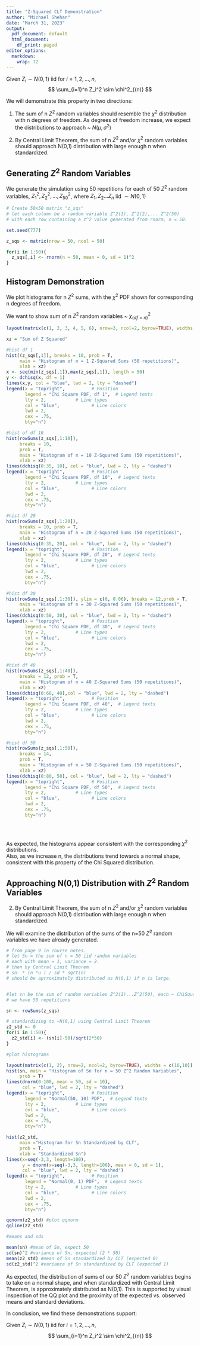 ```yaml
---
title: "Z-Squared CLT Demonstration"
author: "Michael Shehan"
date: "March 31, 2023"
output:
  pdf_document: default
  html_document:
    df_print: paged
editor_options:
  markdown:
    wrap: 72
---
```


Given $Z_i \sim N(0,1)$ iid for $i=1,2,...,n$, $$
\sum_{i=1}^n Z_i^2 \sim \chi^2_{(n)}
$$

We will demonstrate this property in two directions:

1) The sum of n $Z^{2}$ random variables should resemble the $\chi^2$  distribution with n degrees of freedom. As degrees of freedom increase, we expect the distributions to approach ~ $N(\mu, \sigma^{2})$

2) By Central Limit Theorem, the sum of n $Z^{2}$ and/or $\chi^2$ random variables should approach N(0,1) distribution with large enough n when standardized.



## Generating $Z^{2}$ Random Variables

We generate the simulation using 50 repetitions for each of 50 $Z^{2}$ random variables, $Z_{1}^{2}, Z_{2}^{2},...,Z_{50}^{2}$, where $Z_{1}, Z_{2}...Z_{n}$ iid $\sim N(0,1)$


```r
# Create 50x50 matrix "z_sqs" 
# let each column be a random variable Z^2(1), Z^2(2),... Z^2(50)
# with each row containing a z^2 value generated from rnorm, n = 50.

set.seed(777)

z_sqs <- matrix(nrow = 50, ncol = 50)

for(i in 1:50){
  z_sqs[,i] <- rnorm(n = 50, mean = 0, sd = 1)^2 
}

```

## Histogram Demonstration

We plot histograms for n $Z^{2}$ sums, with the $\chi^2$  PDF shown for corresponding n degrees of freedom. 

We want to show sum of n $Z^{2}$ random variables ~ $\chi^2_{(df=n)}$ 

```r
layout(matrix(c(1, 2, 3, 4, 5, 6), nrow=3, ncol=2, byrow=TRUE), widths = c(10,10)) 

xz = "Sum of Z Squared"

#hist df 1
hist((z_sqs[,1]), breaks = 10, prob = T, 
     main = "Histogram of n = 1 Z-Squared Sums (50 repetitions)", 
     xlab = xz)
x <- seq(min(z_sqs[,1]),max(z_sqs[,1]), length = 50)
y <- dchisq(x, df = 1)
lines(x,y, col = "blue", lwd = 2, lty = "dashed")
legend(x = "topright",          # Position
       legend = "Chi Square PDF, df 1",  # Legend texts
       lty = 2,           # Line types
       col = "blue",            # Line colors
       lwd = 2,
       cex = .75,
       bty="n")

#hist of df 10
hist(rowSums(z_sqs[,1:10]), 
     breaks = 10, 
     prob = T,
     main = "Histogram of n = 10 Z-Squared Sums (50 repetitions)", 
     xlab = xz)
lines(dchisq(0:35, 10), col = "blue", lwd = 2, lty = "dashed")
legend(x = "topright",          # Position
       legend = "Chi Square PDF, df 10",  # Legend texts
       lty = 2,           # Line types
       col = "blue",            # Line colors
       lwd = 2,
       cex = .75,
       bty="n")

#hist df 20
hist(rowSums(z_sqs[,1:20]), 
     breaks = 10, prob = T,
     main = "Histogram of n = 20 Z-Squared Sums (50 repetitions)", 
     xlab = xz)
lines(dchisq(0:35, 20), col = "blue", lwd = 2, lty = "dashed")
legend(x = "topright",          # Position
       legend = "Chi Square PDF, df 20",  # Legend texts
       lty = 2,           # Line types
       col = "blue",            # Line colors
       lwd = 2,
       cex = .75,
       bty="n")

#hist df 30
hist(rowSums(z_sqs[,1:30]), ylim = c(0, 0.06), breaks = 12,prob = T,
     main = "Histogram of n = 30 Z-Squared Sums (50 repetitions)", 
     xlab = xz)
lines(dchisq(0:50, 30), col = "blue", lwd = 2, lty = "dashed")
legend(x = "topright",          # Position
       legend = "Chi Square PDF, df 30",  # Legend texts
       lty = 2,           # Line types
       col = "blue",            # Line colors
       lwd = 2,
       cex = .75,
       bty="n")

#hist df 40
hist(rowSums(z_sqs[,1:40]), 
     breaks = 12, prob = T,
     main = "Histogram of n = 40 Z-Squared Sums (50 repetitions)", 
     xlab = xz)
lines(dchisq(0:60, 40),col = "blue", lwd = 2, lty = "dashed")
legend(x = "topright",          # Position
       legend = "Chi Square PDF, df 40",  # Legend texts
       lty = 2,           # Line types
       col = "blue",            # Line colors
       lwd = 2,
       cex = .75,
       bty="n")

#hist df 50
hist(rowSums(z_sqs[,1:50]), 
     breaks = 14, 
     prob = T,
     main = "Histogram of n = 50 Z-Squared Sums (50 repetitions)", 
     xlab = xz)
lines(dchisq(0:80, 50), col = "blue", lwd = 2, lty = "dashed")
legend(x = "topright",          # Position
       legend = "Chi Square PDF, df 50",  # Legend texts
       lty = 2,           # Line types
       col = "blue",            # Line colors
       lwd = 2,
       cex = .75,
       bty="n")

  



```

As expected, the histograms appear consistent with the corresponding $\chi^2$ distributions.  
Also, as we increase n, the distributions trend towards a normal shape, consistent with this property of the Chi Squared distribution.  


## Approaching N(0,1) Distribution with $Z^{2}$ Random Variables


2) By Central Limit Theorem, the sum of n $Z^{2}$ and/or $\chi^2$ random variables should approach N(0,1) distribution with large enough n when standardized.

We will examine the distribution of the sums of the n=50 $Z^{2}$ random variables we have already generated.  

```r

# from page 9 in course notes.
# let Sn = the sum of n = 50 iid random variables
# each with mean = 1, variance = 2.
# then by Central Limit Theorem
# sn- * (n *u ) / sd * sqrt(n)
# should be aprroximately distributed as N(0,1) if n is large.


#let sn be the sum of random variables Z^2(1)...Z^2(50), each ~ ChiSquare(df = 1).
# we have 50 repetitions

sn <- rowSums(z_sqs)

# standardizing to ~N(0,1) using Central Limit Theorem
z2_std <- 0
for(i in 1:50){
  z2_std[i] <- (sn[i]-50)/sqrt(2*50)
}

#plot histograms

layout(matrix(c(1, 2), nrow=2, ncol=2, byrow=TRUE), widths = c(10,10)) 
hist(sn, main = "Histogram of Sn for n = 50 Z^2 Random Variables",  
     prob = T)
lines(dnorm(0:100, mean = 50, sd = 10), 
      col = "blue", lwd = 2, lty = "dashed")
legend(x = "topright",          # Position
       legend = "Normal(50, 10) PDF",  # Legend texts
       lty = 2,           # Line types
       col = "blue",            # Line colors
       lwd = 2,
       cex = .75,
       bty="n")

hist(z2_std, 
     main ="Histogram for Sn Standardized by CLT", 
     prob = T, 
     xlab = "Standardized Sn")
lines(x=seq(-3,3, length=100), 
      y = dnorm(x=seq(-3,3, length=100), mean = 0, sd = 1), 
      col = "blue", lwd = 2, lty = "dashed")
legend(x = "topright",          # Position
       legend = "Normal(0, 1) PDF",  # Legend texts
       lty = 2,           # Line types
       col = "blue",            # Line colors
       lwd = 2,
       cex = .75,
       bty="n")

qqnorm(z2_std) #plot qqnorm
qqline(z2_std)

#means and sds

mean(sn) #mean of Sn, expect 50 
sd(sn)^2 #variance of Sn, expected (2 * 50)
mean(z2_std) #mean of Sn standardized by CLT (expected 0) 
sd(z2_std)^2 #variance of Sn standardized by CLT (expected 1)


```

As expected, the distribution of sums of our 50 $Z^{2}$ random variables begins to take on a normal shape, and when standardized with Central Limit Theorem, is approximately distributed as N(0,1).
This is supported by visual inspection of the QQ plot and the proximity of the expected vs. observed means and standard deviations.   

In conclusion, we find these demonstrations support:

 Given $Z_i \sim N(0,1)$ iid for $i=1,2,...,n$, $$
\sum_{i=1}^n Z_i^2 \sim \chi^2_{(n)}
$$

